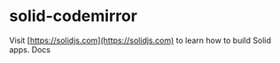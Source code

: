 
# solid-codemirror

<Counter />

Visit [https://solidjs.com](https://solidjs.com) to learn how to build Solid apps. <Link href="/docs">Docs</Link>

